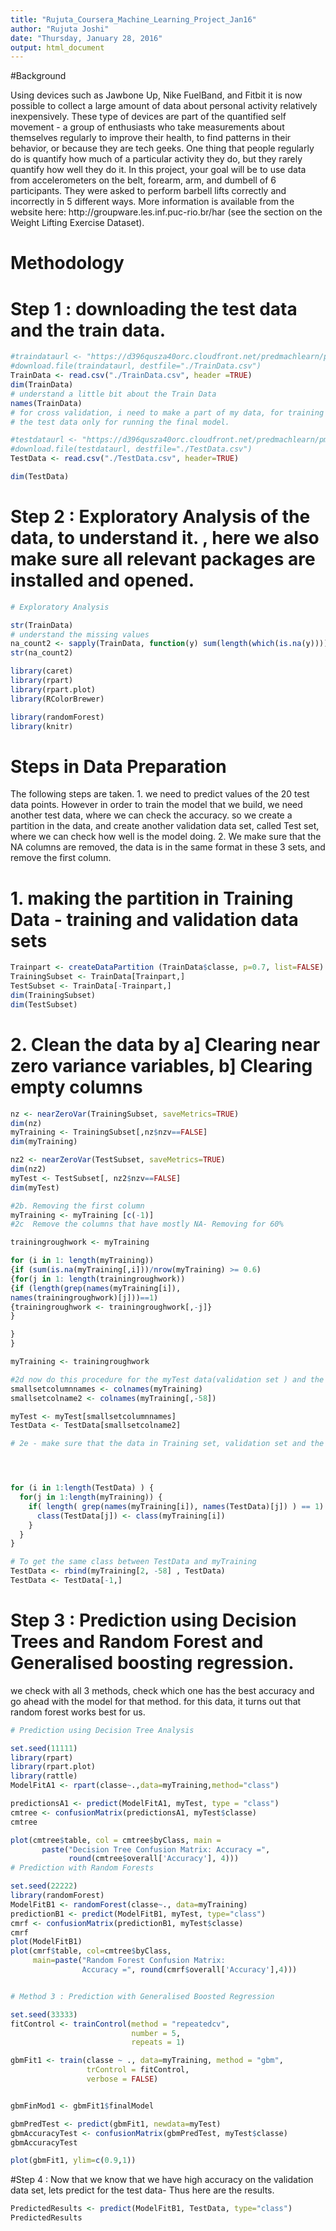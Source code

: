 ```yaml
---
title: "Rujuta_Coursera_Machine_Learning_Project_Jan16"
author: "Rujuta Joshi"
date: "Thursday, January 28, 2016"
output: html_document
---
```


#Background

Using devices such as Jawbone Up, Nike FuelBand, and Fitbit it is now possible to collect a large amount of data about personal activity relatively inexpensively. These type of devices are part of the quantified self movement - a group of enthusiasts who take measurements about themselves regularly to improve their health, to find patterns in their behavior, or because they are tech geeks. One thing that people regularly do is quantify how much of a particular activity they do, but they rarely quantify how well they do it. In this project, your goal will be to use data from accelerometers on the belt, forearm, arm, and dumbell of 6 participants. They were asked to perform barbell lifts correctly and incorrectly in 5 different ways. More information is available from the website here: http://groupware.les.inf.puc-rio.br/har (see the section on the Weight Lifting Exercise Dataset).

# Methodology 

# Step 1 : downloading the test data and the train data.

```r

#traindataurl <- "https://d396qusza40orc.cloudfront.net/predmachlearn/pml-training.csv"
#download.file(traindataurl, destfile="./TrainData.csv")
TrainData <- read.csv("./TrainData.csv", header =TRUE)
dim(TrainData)
# understand a little bit about the Train Data
names(TrainData)
# for cross validation, i need to make a part of my data, for training and testing, and then use
# the test data only for running the final model. 

#testdataurl <- "https://d396qusza40orc.cloudfront.net/predmachlearn/pml-testing.csv"
#download.file(testdataurl, destfile="./TestData.csv")
TestData <- read.csv("./TestData.csv", header=TRUE)

dim(TestData)

```

# Step 2 : Exploratory Analysis of the data, to understand it. , here we also make sure all relevant packages are installed and opened. 

```r
# Exploratory Analysis 

str(TrainData)
# understand the missing values 
na_count2 <- sapply(TrainData, function(y) sum(length(which(is.na(y)))))
str(na_count2)

library(caret)
library(rpart)
library(rpart.plot)
library(RColorBrewer)

library(randomForest)
library(knitr)


```


# Steps in Data Preparation 
The following steps are taken. 
1. we need to predict values of the 20 test data points. However in order to train the model that we build, we need another test data, where we can check the accuracy. so we create a partition in the data, and create another validation data set, called Test set, where we can check how well is the model doing. 
2. We make sure that the NA columns are removed, the data is in the same format in these 3 sets, and remove the first column. 



# 1. making the partition in Training Data - training and validation data sets
```r
Trainpart <- createDataPartition (TrainData$classe, p=0.7, list=FALSE)
TrainingSubset <- TrainData[Trainpart,]
TestSubset <- TrainData[-Trainpart,]
dim(TrainingSubset)
dim(TestSubset)
```

# 2. Clean the data by  a] Clearing near zero variance variables, b] Clearing empty columns

```r
nz <- nearZeroVar(TrainingSubset, saveMetrics=TRUE)
dim(nz)
myTraining <- TrainingSubset[,nz$nzv==FALSE]
dim(myTraining)

nz2 <- nearZeroVar(TestSubset, saveMetrics=TRUE)
dim(nz2)
myTest <- TestSubset[, nz2$nzv==FALSE]
dim(myTest)

#2b. Removing the first column 
myTraining <- myTraining [c(-1)]
#2c  Remove the columns that have mostly NA- Removing for 60%

trainingroughwork <- myTraining

for (i in 1: length(myTraining))
{if (sum(is.na(myTraining[,i]))/nrow(myTraining) >= 0.6)
{for(j in 1: length(trainingroughwork))
{if (length(grep(names(myTraining[i]),
names(trainingroughwork)[j]))==1)
{trainingroughwork <- trainingroughwork[,-j]}
}

}
}

myTraining <- trainingroughwork

#2d now do this procedure for the myTest data(validation set ) and the testing data
smallsetcolumnnames <- colnames(myTraining)
smallsetcolname2 <- colnames(myTraining[,-58])

myTest <- myTest[smallsetcolumnnames]
TestData <- TestData[smallsetcolname2]

# 2e - make sure that the data in Training set, validation set and the test set is in the same format




for (i in 1:length(TestData) ) {
  for(j in 1:length(myTraining)) {
    if( length( grep(names(myTraining[i]), names(TestData)[j]) ) == 1)  {
      class(TestData[j]) <- class(myTraining[i])
    }      
  }      
}

# To get the same class between TestData and myTraining
TestData <- rbind(myTraining[2, -58] , TestData)
TestData <- TestData[-1,]

```



# Step 3 : Prediction using Decision Trees and Random Forest and Generalised boosting regression. 
we check with all 3 methods, check which one has the best accuracy and go ahead with the model for that method. for this data, it turns out that random forest works best for us. 

```r

# Prediction using Decision Tree Analysis

set.seed(11111)
library(rpart)
library(rpart.plot)
library(rattle)
ModelFitA1 <- rpart(classe~.,data=myTraining,method="class")

predictionsA1 <- predict(ModelFitA1, myTest, type = "class")
cmtree <- confusionMatrix(predictionsA1, myTest$classe)
cmtree

plot(cmtree$table, col = cmtree$byClass, main = 
       paste("Decision Tree Confusion Matrix: Accuracy =", 
             round(cmtree$overall['Accuracy'], 4)))
# Prediction with Random Forests

set.seed(22222)
library(randomForest)
ModelFitB1 <- randomForest(classe~., data=myTraining)
predictionB1 <- predict(ModelFitB1, myTest, type="class")
cmrf <- confusionMatrix(predictionB1, myTest$classe)
cmrf
plot(ModelFitB1)
plot(cmrf$table, col=cmtree$byClass, 
     main=paste("Random Forest Confusion Matrix: 
                Accuracy =", round(cmrf$overall['Accuracy'],4)))


# Method 3 : Prediction with Generalised Boosted Regression 

set.seed(33333)
fitControl <- trainControl(method = "repeatedcv",
                           number = 5,
                           repeats = 1)

gbmFit1 <- train(classe ~ ., data=myTraining, method = "gbm",
                 trControl = fitControl,
                 verbose = FALSE)


gbmFinMod1 <- gbmFit1$finalModel

gbmPredTest <- predict(gbmFit1, newdata=myTest)
gbmAccuracyTest <- confusionMatrix(gbmPredTest, myTest$classe)
gbmAccuracyTest

plot(gbmFit1, ylim=c(0.9,1))

```

#Step 4 : Now that we know that we have high accuracy on the validation data set, lets predict for the test data- Thus here are the results. 

```r

PredictedResults <- predict(ModelFitB1, TestData, type="class")
PredictedResults
```




